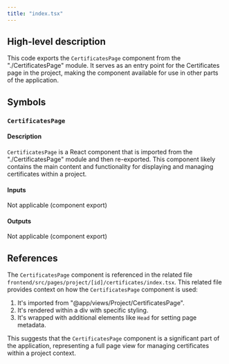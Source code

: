 ```yaml
---
title: "index.tsx"
---
```


## High-level description
This code exports the `CertificatesPage` component from the "./CertificatesPage" module. It serves as an entry point for the Certificates page in the project, making the component available for use in other parts of the application.

## Symbols

### `CertificatesPage`
#### Description
`CertificatesPage` is a React component that is imported from the "./CertificatesPage" module and then re-exported. This component likely contains the main content and functionality for displaying and managing certificates within a project.

#### Inputs
Not applicable (component export)

#### Outputs
Not applicable (component export)

## References
The `CertificatesPage` component is referenced in the related file `frontend/src/pages/project/[id]/certificates/index.tsx`. This related file provides context on how the `CertificatesPage` component is used:

1. It's imported from "@app/views/Project/CertificatesPage".
2. It's rendered within a div with specific styling.
3. It's wrapped with additional elements like `Head` for setting page metadata.

This suggests that the `CertificatesPage` component is a significant part of the application, representing a full page view for managing certificates within a project context.